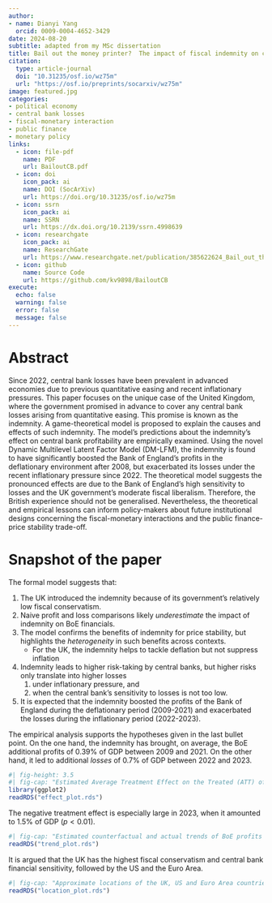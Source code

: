 ```yaml
---
author: 
- name: Dianyi Yang
  orcid: 0009-0004-4652-3429
date: 2024-08-20
subtitle: adapted from my MSc dissertation
title: Bail out the money printer?  The impact of fiscal indemnity on central bank profitability
citation: 
  type: article-journal
  doi: "10.31235/osf.io/wz75m"
  url: "https://osf.io/preprints/socarxiv/wz75m"
image: featured.jpg
categories:
- political economy
- central bank losses
- fiscal-monetary interaction 
- public finance
- monetary policy
links:
  - icon: file-pdf
    name: PDF
    url: BailoutCB.pdf
  - icon: doi
    icon_pack: ai
    name: DOI (SocArXiv)
    url: https://doi.org/10.31235/osf.io/wz75m
  - icon: ssrn
    icon_pack: ai
    name: SSRN
    url: https://dx.doi.org/10.2139/ssrn.4998639
  - icon: researchgate
    icon_pack: ai
    name: ResearchGate
    url: https://www.researchgate.net/publication/385622624_Bail_out_the_money_printer_The_impact_of_fiscal_indemnity_on_central_bank_profitability
  - icon: github
    name: Source Code
    url: https://github.com/kv9898/BailoutCB
execute:
  echo: false
  warning: false
  error: false
  message: false
---
```


# Abstract

Since 2022, central bank losses have been prevalent in advanced economies due to previous quantitative easing and recent inflationary pressures. This paper focuses on the unique case of the United Kingdom, where the government promised in advance to cover any central bank losses arising from quantitative easing. This promise is known as the indemnity. A game-theoretical model is proposed to explain the causes and effects of such indemnity. The model's predictions about the indemnity's effect on central bank profitability are empirically examined. Using the novel Dynamic Multilevel Latent Factor Model (DM-LFM), the indemnity is found to have significantly boosted the Bank of England's profits in the deflationary environment after 2008, but exacerbated its losses under the recent inflationary pressure since 2022. The theoretical model suggests the pronounced effects are due to the Bank of England's high sensitivity to losses and the UK government's moderate fiscal liberalism. Therefore, the British experience should not be generalised. Nevertheless, the theoretical and empirical lessons can inform policy-makers about future institutional designs concerning the fiscal-monetary interactions and the public finance-price stability trade-off.

# Snapshot of the paper

The formal model suggests that:

1.  The UK introduced the indemnity because of its government's relatively low fiscal conservatism.
2.  Naive profit and loss comparisons likely *underestimate* the impact of indemnity on BoE financials.
3.  The model confirms the benefits of indemnity for price stability, but highlights the *heterogeneity* in such benefits across contexts.
     -   For the UK, the indemnity helps to tackle deflation but not suppress inflation
4.  Indemnity leads to higher risk-taking by central banks, but higher risks only translate into higher losses
    1.  under inflationary pressure, and
    2.  when the central bank's sensitivity to losses is not too low.
5.  It is expected that the indemnity boosted the profits of the Bank of England during the deflationary period (2009-2021) and exacerbated the losses during the inflationary period (2022-2023).

The empirical analysis supports the hypotheses given in the last bullet point. On the one hand, the indemnity has brought, on average, the BoE additional profits of 0.39% of GDP between 2009 and 2021. On the other hand, it led to additional *losses* of 0.7% of GDP between 2022 and 2023.
```r
#| fig-height: 3.5
#| fig-cap: "Estimated Average Treatment Effect on the Treated (ATT) of indemnity on BoE profits (% of UK GDP)"
library(ggplot2)
readRDS("effect_plot.rds")
```

The negative treatment effect is especially large in 2023, when it amounted to 1.5% of GDP ($p<0.01$).
```r
#| fig-cap: "Estimated counterfactual and actual trends of BoE profits as % of UK GDP"
readRDS("trend_plot.rds")
```

It is argued that the UK has the highest fiscal conservatism and central bank financial sensitivity, followed by the US and the Euro Area. 
```r
#| fig-cap: "Approximate locations of the UK, US and Euro Area countries"
readRDS("location_plot.rds")
```
